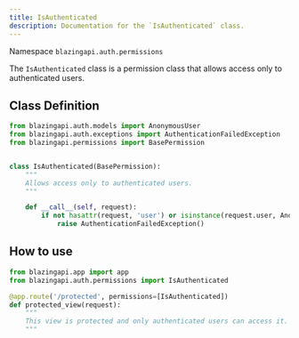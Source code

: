 ```yaml
---
title: IsAuthenticated
description: Documentation for the `IsAuthenticated` class.
---
```


Namespace `blazingapi.auth.permissions`

The `IsAuthenticated` class is a permission class that allows access only to authenticated users.

## Class Definition

```python
from blazingapi.auth.models import AnonymousUser
from blazingapi.auth.exceptions import AuthenticationFailedException
from blazingapi.permissions import BasePermission


class IsAuthenticated(BasePermission):
    """
    Allows access only to authenticated users.
    """

    def __call__(self, request):
        if not hasattr(request, 'user') or isinstance(request.user, AnonymousUser):
            raise AuthenticationFailedException()
```

## How to use

```python
from blazingapi.app import app
from blazingapi.auth.permissions import IsAuthenticated

@app.route('/protected', permissions=[IsAuthenticated])
def protected_view(request):
    """
    This view is protected and only authenticated users can access it.
    """
```

